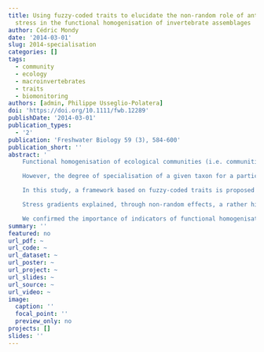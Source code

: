 ```yaml
---
title: Using fuzzy‐coded traits to elucidate the non‐random role of anthropogenic
  stress in the functional homogenisation of invertebrate assemblages
author: Cédric Mondy
date: '2014-03-01'
slug: 2014-specialisation
categories: []
tags:
  - community
  - ecology
  - macroinvertebrates
  - traits
  - biomonitoring
authors: [admin, Philippe Usseglio-Polatera]
doi: 'https://doi.org/10.1111/fwb.12289'
publishDate: '2014-03-01'
publication_types:
  - '2'
publication: 'Freshwater Biology 59 (3), 584-600'
publication_short: ''
abstract: '
    Functional homogenisation of ecological communities (i.e. communities composed mainly of generalist species) is a major concern and has been often considered as a non‐random effect of anthropogenic stress, with generalist taxa being preferentially selected under increasing stress.

    However, the degree of specialisation of a given taxon for a particular resource (a convenient proxy for studying functional homogenisation) is often described simply as ‘uses the resource’ or ‘does not’, despite there being an obvious continuum of degrees of specialisation by species for many different resources. Moreover, the non‐randomness of the relationship between resource specialisation by the species making up a community and anthropogenic stress has been rarely tested.

    In this study, a framework based on fuzzy‐coded traits is proposed to calculate a new continuous index of potential specialisation for a variety of taxa in a wide range of ecosystems. The use of this index is illustrated using 10 Eltonian and 11 Grinnellian traits of stream macroinvertebrate assemblages. We tested (i) the significance of the relationships between the average degree of specialisation among the taxa of a community and two types of anthropogenic stress (acidification and organic contamination) at the local scale and (ii) the non‐randomness of these relationships.

    Stress gradients explained, through non‐random effects, a rather high proportion of the variability observed in the degree of taxon specialisation, with significant relationships for eight of the 21 traits studied with regard to acidification and for 18 of the 21 traits with regard to organic contamination. Although most of these relationships described functional homogenisation (i.e. decreasing specialisation with increasing stress), increasing specialisation with increasing stress was demonstrated for a few Eltonian traits.

    We confirmed the importance of indicators of functional homogenisation calculated at the community level when studying the loss of biodiversity due to anthropogenic stress. The assessment of ecological specialisation seems to be a very promising strategy for understanding the effects of habitat impairment on community and ecosystem processes. Moreover, we show that the intensity of functional homogenisation depends on a trade‐off between ‘direct’ and ‘indirect’ effects of stressors, and we consider that more attention should be paid to the mechanisms by which anthropogenic stressors act on taxa.'
summary: ''
featured: no
url_pdf: ~
url_code: ~
url_dataset: ~
url_poster: ~
url_project: ~
url_slides: ~
url_source: ~
url_video: ~
image:
  caption: ''
  focal_point: ''
  preview_only: no
projects: []
slides: ''
---
```

